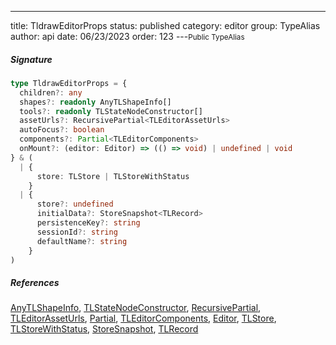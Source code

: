 ---
title: TldrawEditorProps
status: published
category: editor
group: TypeAlias
author: api
date: 06/23/2023
order: 123
---<Small>Public TypeAlias</Small>




##### Signature


```ts
type TldrawEditorProps = {
  children?: any
  shapes?: readonly AnyTLShapeInfo[]
  tools?: readonly TLStateNodeConstructor[]
  assetUrls?: RecursivePartial<TLEditorAssetUrls>
  autoFocus?: boolean
  components?: Partial<TLEditorComponents>
  onMount?: (editor: Editor) => (() => void) | undefined | void
} & (
  | {
      store: TLStore | TLStoreWithStatus
    }
  | {
      store?: undefined
      initialData?: StoreSnapshot<TLRecord>
      persistenceKey?: string
      sessionId?: string
      defaultName?: string
    }
)
```

##### References

[AnyTLShapeInfo](/gen/editor/~AnyTLShapeInfo-type), [TLStateNodeConstructor](/gen/editor/TLStateNodeConstructor-interface), [RecursivePartial](/gen/utils/RecursivePartial-type), [TLEditorAssetUrls](/gen/editor/TLEditorAssetUrls-type), [Partial](/gen/Partial-type), [TLEditorComponents](/gen/editor/TLEditorComponents-interface), [Editor](/gen/editor/Editor-class), [TLStore](/gen/tlschema/TLStore-type), [TLStoreWithStatus](/gen/editor/TLStoreWithStatus-type), [StoreSnapshot](/gen/store/StoreSnapshot-type), [TLRecord](/gen/tlschema/TLRecord-type)

